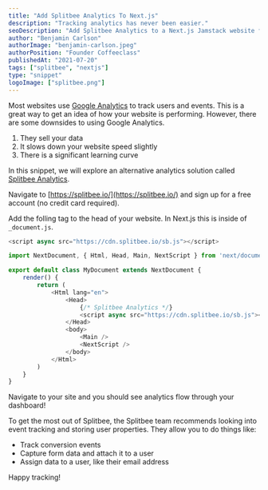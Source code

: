 ```yaml
---
title: "Add Splitbee Analytics To Next.js"
description: "Tracking analytics has never been easier."
seoDescription: "Add Splitbee Analytics to a Next.js Jamstack website for free. Track analytics, users, funnels, automate tasks, run experiments like a/b testing and more with Splitbee Analytics."
author: "Benjamin Carlson"
authorImage: "benjamin-carlson.jpeg"
authorPosition: "Founder Coffeeclass"
publishedAt: "2021-07-20"
tags: ["splitbee", "nextjs"]
type: "snippet"
logoImage: ["splitbee.png"]
---
```


Most websites use [Google Analytics](https://analytics.google.com/analytics/web/) to track users and events. This is a great way to get an idea of how your website is performing. However, there are some downsides to using Google Analytics.

1. They sell your data
2. It slows down your website speed slightly
3. There is a significant learning curve

In this snippet, we will explore an alternative analytics solution called [Splitbee Analytics](https://www.splitbee.com/).

<SnippetStep number="1" title="Register" />

Navigate to [https://splitbee.io/](https://splitbee.io/) and sign up for a free account (no credit card required).

<SnippetStep number="2" title="Add The Tracking Tag" />

Add the folling tag to the head of your website. In Next.js this is inside of `_document.js`.

```javascript
<script async src="https://cdn.splitbee.io/sb.js"></script>
```

```javascript:_document.js
import NextDocument, { Html, Head, Main, NextScript } from 'next/document'

export default class MyDocument extends NextDocument {
    render() {
        return (
            <Html lang="en">
                <Head>
                    {/* Splitbee Analytics */}
                    <script async src="https://cdn.splitbee.io/sb.js"></script>
                </Head>
                <body>
                    <Main />
                    <NextScript />
                </body>
            </Html>
        )
    }
}
```

<SnippetStep number="3" title="Go To Your Site" />

Navigate to your site and you should see analytics flow through your dashboard!

<SnippetStep number="4" title="Advanced Usage" />

To get the most out of Splitbee, the Splitbee team recommends looking into event tracking and storing user properties. They allow you to do things like:

- Track conversion events
- Capture form data and attach it to a user
- Assign data to a user, like their email address

Happy tracking!
